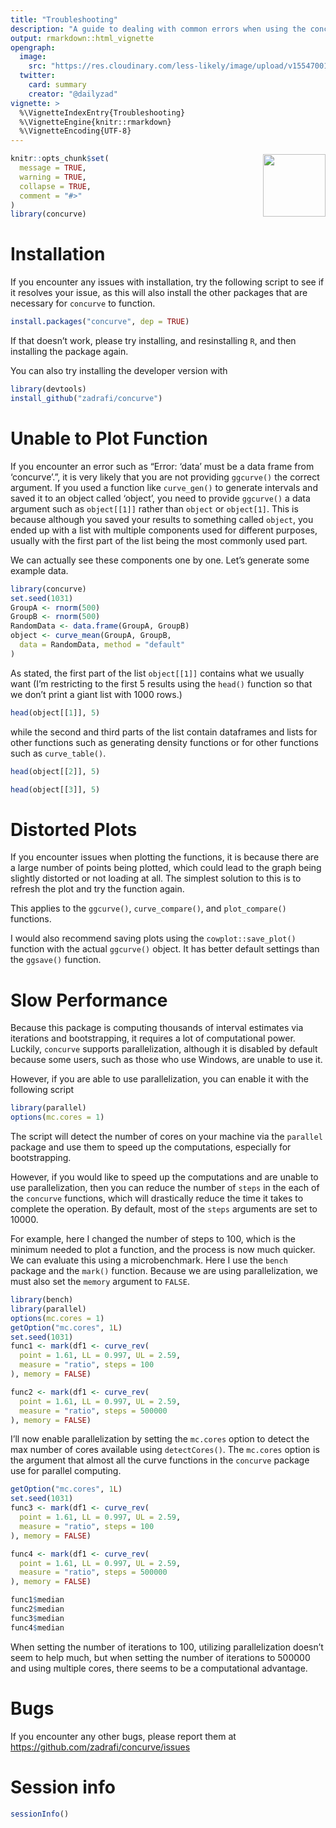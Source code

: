 ```yaml
---
title: "Troubleshooting"
description: "A guide to dealing with common errors when using the concurve R package including slow loading of the graphs, warnings, and distorted plots."
output: rmarkdown::html_vignette
opengraph:
  image: 
    src: "https://res.cloudinary.com/less-likely/image/upload/v1554700142/Site/Predator.jpg"
  twitter:
    card: summary
    creator: "@dailyzad"
vignette: >
  %\VignetteIndexEntry{Troubleshooting}
  %\VignetteEngine{knitr::rmarkdown}
  %\VignetteEncoding{UTF-8}
---
```

<center>
<img src = "https://res.cloudinary.com/less-likely/image/upload/v1575441662/Site/Logo2.jpg" align="right" width="100">
</center>

```r
knitr::opts_chunk$set(
  message = TRUE,
  warning = TRUE,
  collapse = TRUE,
  comment = "#>"
)
library(concurve)
```

# Installation

If you encounter any issues with installation, try the following script to see if it resolves your issue, as this will also install the other packages that are necessary for `concurve` to function.

```r
install.packages("concurve", dep = TRUE)
```

If that doesn't work, please try installing, and resinstalling `R`, and then installing the package again. 

You can also try installing the developer version with 

```r
library(devtools)
install_github("zadrafi/concurve")
```

# Unable to Plot Function

If you encounter an error such as "Error: 'data' must be a data frame from 'concurve'.", it is very likely that you are not providing `ggcurve()` the correct argument. If you used a function like `curve_gen()` to generate intervals and saved it to an object called 'object', you need to provide `ggcurve()` a data argument such as `object[[1]]` rather than `object` or `object[1]`. This is because although you saved your results to something called `object`, you ended up with a list with multiple components used for different purposes, usually with the first part of the list being the most commonly used part. 

We can actually see these components one by one. Let's generate some example data. 

```r
library(concurve)
set.seed(1031)
GroupA <- rnorm(500)
GroupB <- rnorm(500)
RandomData <- data.frame(GroupA, GroupB)
object <- curve_mean(GroupA, GroupB,
  data = RandomData, method = "default"
)
```

As stated, the first part of the list `object[[1]]` contains what we usually want (I'm restricting to the first 5 results using the `head()` function so that we don't print a giant list with 1000 rows.)

```r
head(object[[1]], 5)
```

while the second and third parts of the list contain dataframes and lists for other functions such as generating density functions or for other functions such as `curve_table()`. 

```r
head(object[[2]], 5)
```

```r
head(object[[3]], 5)
```

# Distorted Plots

If you encounter issues when plotting the functions, it is because there are a large number of points being plotted, which could lead to the graph being slightly distorted or not loading at all. The simplest solution to this is to refresh the plot and try the function again.

This applies to the `ggcurve()`, `curve_compare()`, and `plot_compare()` functions.

I would also recommend saving plots using the `cowplot::save_plot()` function with the actual `ggcurve()` object. It has better default settings than the `ggsave()` function.  

# Slow Performance 

Because this package is computing thousands of interval estimates via iterations and bootstrapping, it requires a lot of computational power. Luckily, `concurve` supports parallelization, although it is disabled by default because some users, such as those who use Windows, are unable to use it. 

However, if you are able to use parallelization, you can enable it with the following script 

```r
library(parallel)
options(mc.cores = 1)
```

The script will detect the number of cores on your machine via the `parallel` package and use them to speed up the computations, especially for bootstrapping. 

However, if you would like to speed up the computations and are unable to use parallelization, then you can reduce the number of `steps` in the each of the `concurve` functions, which will drastically reduce the time it takes to complete the operation. By default, most of the `steps` arguments are set to 10000. 

For example, here I changed the number of steps to 100, which is the minimum needed to plot a function, and the process is now much quicker. We can evaluate this using a microbenchmark. Here I use the `bench` package and the `mark()` function. Because we are using parallelization, we must also set the `memory` argument to `FALSE`.

```r
library(bench)
library(parallel)
options(mc.cores = 1)
getOption("mc.cores", 1L)
set.seed(1031)
func1 <- mark(df1 <- curve_rev(
  point = 1.61, LL = 0.997, UL = 2.59,
  measure = "ratio", steps = 100
), memory = FALSE)

func2 <- mark(df1 <- curve_rev(
  point = 1.61, LL = 0.997, UL = 2.59,
  measure = "ratio", steps = 500000
), memory = FALSE)
```

I'll now enable parallelization by setting the `mc.cores` option to detect the max number of cores available using `detectCores()`. The `mc.cores` option is the argument that almost all the curve functions in the `concurve` package use for parallel computing.

```r

getOption("mc.cores", 1L)
set.seed(1031)
func3 <- mark(df1 <- curve_rev(
  point = 1.61, LL = 0.997, UL = 2.59,
  measure = "ratio", steps = 100
), memory = FALSE)

func4 <- mark(df1 <- curve_rev(
  point = 1.61, LL = 0.997, UL = 2.59,
  measure = "ratio", steps = 500000
), memory = FALSE)
```

```r
func1$median
func2$median
func3$median
func4$median
```
When setting the number of iterations to 100, utilizing parallelization doesn't seem to help much, but when setting the number of iterations to 500000 and using multiple cores, there seems to be a computational advantage.   

# Bugs 

If you encounter any other bugs, please report them at 
[https://github.com/zadrafi/concurve/issues](https://github.com/zadrafi/concurve/issues)

# Session info

```r
sessionInfo()
```
